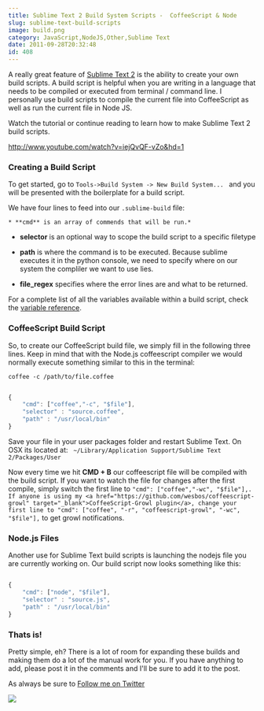 ```yaml
---
title: Sublime Text 2 Build System Scripts -  CoffeeScript & Node
slug: sublime-text-build-scripts
image: build.png
category: JavaScript,NodeJS,Other,Sublime Text
date: 2011-09-28T20:32:48
id: 408
---
```


A really great feature of <a href="http://www.sublimetext.com/2" target="blank">Sublime Text 2</a> is the ability to create your own build scripts. A build script is helpful when you are writing in a language that needs to be compiled or executed from terminal / command line. I personally use build scripts to compile the current file into CoffeeScript as well as run the current file in Node JS.

Watch the tutorial or continue reading to learn how to make Sublime Text 2 build scripts.

http://www.youtube.com/watch?v=iejQvQF-vZo&hd=1

<h3>Creating a Build Script</h3>

To get started, go to `Tools->Build System -> New Build System... ` and you will be presented with the boilerplate for a build script.

We have four lines to feed into our `.sublime-build` file:


    * **cmd** is an array of commends that will be run.* 
* **selector** is an optional way to scope the build script to a specific filetype

* **path** is where the command is to be executed. Because sublime executes it in the python console, we need to specify where on our system the compliler we want to use lies.

* **file_regex** specifies where the error lines are and what to be returned.



For a complete list of all the variables available within a build script, check the <a href="http://sublimetext.info/docs/en/reference/build_systems.html" target="_blank">variable reference</a>.

<h3>CoffeeScript Build Script</h3>

So, to create our CoffeeScript build file, we simply fill in the following three lines. Keep in mind that with the Node.js coffeescript compiler we would normally execute something similar to this in the terminal:

`coffee -c /path/to/file.coffee`


```js

{
    "cmd": ["coffee","-c", "$file"],
    "selector" : "source.coffee",
    "path" : "/usr/local/bin"
}

```

Save your file in your user packages folder and restart Sublime Text. On OSX its located at:
` ~/Library/Application Support/Sublime Text 2/Packages/User`

Now every time we hit **CMD + B** our coffeescript file will be compiled with the build script. If you want to watch the file for changes after the first compile, simply switch the first line to `"cmd": ["coffee","-wc", "$file"],. If anyone is using my <a href="https://github.com/wesbos/coffeescript-growl" target="_blank">CoffeeScript-Growl plugin</a>, change your first line to "cmd": ["coffee", "-r", "coffeescript-growl", "-wc", "$file"],` to get growl notifications.

<h3>Node.js Files</h3>

Another use for Sublime Text build scripts is launching the nodejs file you are currently working on. Our build script now looks something like this:


```js

{
    "cmd": ["node", "$file"],
    "selector" : "source.js",
    "path" : "/usr/local/bin"
}

```

<h3>Thats is!</h3>

Pretty simple, eh? There is a lot of room for expanding these builds and making them do a lot of the manual work for you. If you have anything to add, please post it in the comments and I'll be sure to add it to the post.

As always be sure to <a href="http://www.twitter.com" target="_blank">Follow me on Twitter</a>

<a href="https://sublimetextbook.com/?utm_source=buildsystems&utm_medium=banner&utm_campaign=product"><img src="facebook-share2.png" /></a>